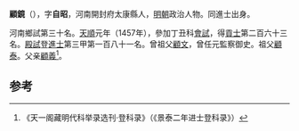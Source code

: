 '''顧鏡'''（{{bd|1426年||？}}），字'''自昭'''，河南開封府太康縣人，[[明朝|明朝]]政治人物。同進士出身。

河南鄉試第三十名。[[天顺_(明朝)|天順]]元年（1457年），參加丁丑科[[會試|會試]]，得[[貢士|貢士]]第二百六十三名。[[殿試|殿試]]登[[進士|進士]]第三甲第一百八十一名。曾祖父[[顧文|顧文]]，曾任元監察御史。祖父[[顧泰|顧泰]]。父亲[[顧義|顧義]]<ref>《天一阁藏明代科举录选刊·登科录》（《景泰二年进士登科录》）</ref>。

==参考==
{{reflist}}
{{明朝人物小作品}}
{{天順元年丁丑科殿試金榜}}